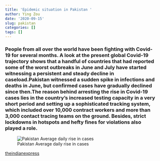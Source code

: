 ```yaml
---
title: 'Epidemic situation in Pakistan '
author: Ying Zou
date: '2020-09-15'
slug: pakistan
categories: []
tags: []
---
```


###  People from all over the world have been fighting with Covid-19 for several months. A look at the present global Covid-19 trajectory shows that a handful of countries that had reported some of the worst outbreaks in June and July have started witnessing a persistent and steady decline in caseload.Pakistan witnessed a sudden spike in infections and deaths in June, but confirmed cases have gradually declined since then.The reason behind arresting the rise in Covid-19 cases lies in the country’s increased testing capacity in a very short period and setting up a sophisticated tracking system, which included over 10,000 contract workers and more than 3,000 contact tracing teams on the ground. Besides, strict lockdowns in hotspots and hefty fines for violations also played a role.
![Pakistan Average daily rise in cases](static/img/pakistain_post1.png)

[theindianexpress](https://indianexpress.com/article/world/countries-where-coronavirus-covid-19-cases-are-dipping-and-the-reasons-6569484/)
















